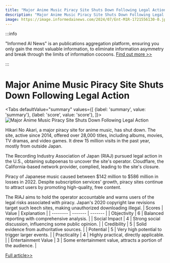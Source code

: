 ```yaml
---
title: "Major Anime Music Piracy Site Shuts Down Following Legal Action"
description: "Major Anime Music Piracy Site Shuts Down Following Legal Action"
image: https://image.informedainews.com/2024/07/Ent-M1R-1721556130-0.jpg
---
```



:::info

"Informed AI News" is an publications aggregation platform, ensuring you only gain the most valuable information, to eliminate information asymmetry and break through the limits of information cocoons.  [Find out more >>](/)

:::

# Major Anime Music Piracy Site Shuts Down Following Legal Action


<Tabs
	defaultValue="summary"
	values={[
	{label: 'summary', value: 'summary'},
	{label: 'score', value: 'score'},
]}>
<TabItem value="summary">
<img
  src="https://image.informedainews.com/2024/07/Ent-M1R-1721556130-0.jpg"
  alt="Major Anime Music Piracy Site Shuts Down Following Legal Action"
/>



Hikari No Akari, a major piracy site for anime music, has shut down. The site, active since 2014, offered over 28,000 titles, including albums, movies, TV dramas, and video games. It drew 15 million visits in the past year, mostly from outside Japan.

The Recording Industry Association of Japan (RIAJ) pursued legal action in the U.S., obtaining subpoenas to uncover the site's operator. Cloudflare, the California-based network provider, complied, leading to the site's closure.

Piracy of Japanese music caused between $142 million to $586 million in losses in 2022. Despite subscription services' growth, piracy sites continue to attract users by promoting high-quality, free content.

The RIAJ aims to hold the operator accountable and warns users of the legal risks associated with piracy. Japan's 2020 copyright law revisions target such leech sites, making unauthorized downloading illegal.
</TabItem>
<TabItem value="score">
	| Scores     | Value   | Explanation |
	| -------- | ------- | ------- |
	| Objectivity  | 6    | Balanced reporting with comprehensive analysis.    |
	| Social Impact | 4     | Strong social discussion, influencing some public opinion.    |
	| Credibility    | 5    | Solid evidence from authoritative sources.    |
	| Potential    | 5    | Very high potential to trigger larger events.    |
	| Practicality    | 4    | Highly practical, directly applicable.    |
	| Entertainment Value    | 3    | Some entertainment value, attracts a portion of the audience.    |
</TabItem>
</Tabs>

[Full article>>](https://asia.nikkei.com/Business/Media-Entertainment/Anime-music-piracy-website-closes-after-industry-goes-to-court)
